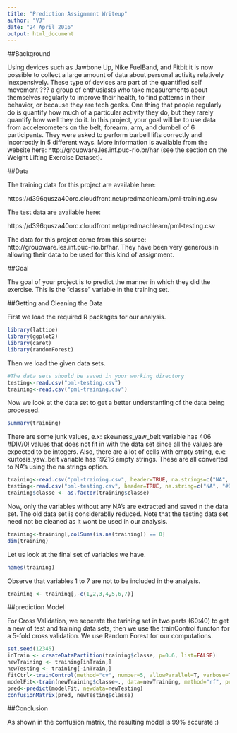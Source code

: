 ```yaml
---
title: "Prediction Assignment Writeup"
author: "VJ"
date: "24 April 2016"
output: html_document
---
```


##Background

Using devices such as Jawbone Up, Nike FuelBand, and Fitbit it is now possible to collect a large amount of data about personal activity relatively inexpensively. These type of devices are part of the quantified self movement ??? a group of enthusiasts who take measurements about themselves regularly to improve their health, to find patterns in their behavior, or because they are tech geeks. One thing that people regularly do is quantify how much of a particular activity they do, but they rarely quantify how well they do it. In this project, your goal will be to use data from accelerometers on the belt, forearm, arm, and dumbell of 6 participants. They were asked to perform barbell lifts correctly and incorrectly in 5 different ways. More information is available from the website here: http://groupware.les.inf.puc-rio.br/har (see the section on the Weight Lifting Exercise Dataset).

##Data

The training data for this project are available here:

https://d396qusza40orc.cloudfront.net/predmachlearn/pml-training.csv

The test data are available here:

https://d396qusza40orc.cloudfront.net/predmachlearn/pml-testing.csv

The data for this project come from this source: http://groupware.les.inf.puc-rio.br/har. They have been very generous in allowing their data to be used for this kind of assignment.

##Goal

The goal of your project is to predict the manner in which they did the exercise. This is the "classe" variable in the training set.

##Getting and Cleaning the Data

First we load the required R packages for our analysis.

```r
library(lattice)
library(ggplot2)
library(caret)
library(randomForest)
```

Then we load the given data sets.

```r
#The data sets should be saved in your working directory
testing<-read.csv("pml-testing.csv")
training<-read.csv("pml-training.csv")
```

Now we look at the data set to get a better understanfing of the data being processed.

```r
summary(training)
```

There are some junk values, e.x: skewness_yaw_belt variable has 406 #DIV/0! values that does not fit in with the data set since all the values are expected to be integers. Also, there are a lot of cells with empty string, e.x: kurtosis_yaw_belt variable has 19216 empty strings. These are all converted to NA's using the na.strings option.

```r
training<-read.csv("pml-training.csv", header=TRUE, na.strings=c("NA", "#DIV/0!", ""), stringsAsFactors=FALSE)
testing<-read.csv("pml-testing.csv", header=TRUE, na.string=c("NA", "#DIV/0!", ""), stringsAsFactors=FALSE)
training$classe <- as.factor(training$classe)
```

Now, only the variables without any NA's are extracted and saved n the data set. The old data set is considerablly reduced. Note that the testing data set need not be cleaned as it wont be used in our analysis.

```r
training<-training[,colSums(is.na(training)) == 0]
dim(training)
```

Let us look at the final set of variables we have.

```r
names(training)
```

Observe that variables 1 to 7 are not to be included in the analysis.

```r
training <- training[,-c(1,2,3,4,5,6,7)]
```

##prediction Model

For Cross Validation, we seperate the tarining set in two parts (60:40) to get a new of test and training data sets, then we use the trainControl functon for a 5-fold cross validation. We use Random Forest for our computations.

```r
set.seed(12345)
inTrain <- createDataPartition(training$classe, p=0.6, list=FALSE)
newTraining <- training[inTrain,]
newTesting <- training[-inTrain,]
fitCtrl<-trainControl(method="cv", number=5, allowParallel=T, verbose=T)
modelFit<-train(newTraining$classe~., data=newTraining, method="rf", preProcess=c("center", "scale"), trControl=fitCtrl, verbose=F)
pred<-predict(modelFit, newdata=newTesting)
confusionMatrix(pred, newTesting$classe)
```

##Conclusion

As shown in the confusion matrix, the resulting model is 99% accurate :)